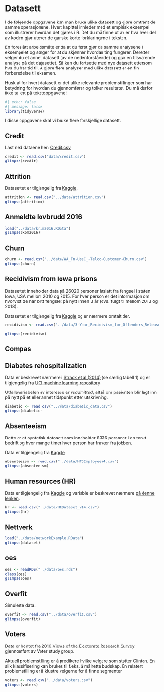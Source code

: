 # Datasett

I de følgende oppgavene kan man bruke ulike datasett og gjøre omtrent de samme operasjonene. Hvert kapittel innleder med et empirisk eksempel som illustrerer hvordan det gjøres i R. Det du må finne ut av er hva hver del av koden gjør utover de ganske korte forklaringene i teksten. 

En foreslått arbeidsmåte er da at du først gjør de samme analysene i eksempelet og sørger for at du skjønner hvordan ting fungerer. Deretter velger du et annet datasett (av de nedenforstående) og gjør en tilsvarende analyse på det datasettet. Så kan du fortsette med nye datasett ettersom hva du har tid til. Å gjøre flere analyser med ulike datasett er en fin forberedelse til eksamen. 

Husk at for hvert datasett er det ulike relevante problemstillinger som har betydning for hvordan du gjennomfører og tolker resultatet. Du må derfor ikke ta lett på tekstoppgavene! 


```r
#| echo: false
#| message: false
library(tidyverse)
```


I disse oppgavene skal vi bruke flere forskjellige datasett.

## Credit

Last ned dataene her: [Credit.csv](file:///data/credit.csv)


```r
credit <- read.csv("data/credit.csv")
glimpse(credit)

```

## Attrition

Datasettet er tilgjengelig fra [Kaggle](https://www.kaggle.com/datasets/pavansubhasht/ibm-hr-analytics-attrition-dataset).

```r
attrition <- read.csv("../data/attrition.csv")
glimpse(attrition)

```

## Anmeldte lovbrudd 2016

```r
load("../data/krim2016.RData")
glimpse(kom2016)

```

## Churn

```r
churn <- read.csv("../data/WA_Fn-UseC_-Telco-Customer-Churn.csv")
glimpse(churn)
```

## Recidivism from Iowa prisons

Datasettet inneholder data på 26020 personer løslatt fra fengsel i staten Iowa, USA mellom 2010 og 2015. For hver person er det informasjon om hvorvidt de har blitt fengslet på nytt innen 3 år (dvs. fulgt til mellom 2013 og 2018).

Datasettet er tilgjengelig fra [Kaggle](https://www.kaggle.com/datasets/slonnadube/recidivism-for-offenders-released-from-prison) og er nærmere omtalt der.

```r
recidivism <- read.csv("../data/3-Year_Recidivism_for_Offenders_Released_from_Prison_in_Iowa_elaborated.csv")

glimpse(recidivism)

```

## Compas




## Diabetes rehospitalization

Data er beskrevet nærmere i [Strack et al (2014)](https://www.hindawi.com/journals/bmri/2014/781670/) (se særlig tabell 1) og er tilgjengelig fra [UCI machine learning repository](https://archive.ics.uci.edu/ml/datasets/diabetes+130-us+hospitals+for+years+1999-2008)

Utfallsvariabelen av interesse er *readmitted*, altså om pasienten blir lagt inn på nytt på et eller annet tidspunkt etter utskrivning.

```r
diabetic <- read.csv("../data/diabetic_data.csv")
glimpse(diabetic)
```

## Absenteeism

Dette er et syntetisk datasett som inneholder 8336 personer i en tenkt bedrift og hvor mange timer hver person har fravær fra jobben.

Data er tilgjengelig fra [Kaggle](https://www.kaggle.com/datasets/HRAnalyticRepository/absenteeism-dataset)

```r
absenteeism <- read.csv("../data/MFGEmployees4.csv")
glimpse(absenteeism)
```

## Human resources (HR)

Data er tilgjengelig fra [Kaggle](https://www.kaggle.com/datasets/rhuebner/human-resources-data-set) og variable er beskrevet nærmere [på denne lenken](https://rpubs.com/rhuebner/hrd_cb_v14).

```r
hr <- read.csv("../data/HRDataset_v14.csv")
glimpse(hr)

```

## Nettverk

```r
load("../data/networkExample.RData")
glimpse(dataset)
```

## oes

```r
oes <- readRDS("../data/oes.rds")
class(oes)
glimpse(oes)
```

## Overfit

Simulerte data.

```r
overfit <- read.csv("../data/overfit.csv")
glimpse(overfit)

```

## Voters

Data er hentet fra [2016 Views of the Electorate Research Survey](https://www.voterstudygroup.org/data) gjennomført av Voter study group.

Aktuell problemstilling er å predikere hvilke velgere som støtter Clinton. En slik klassifisering kan brukes til f.eks. å målrette budskap. En relatert problemstilling er å klustre velgerne for å finne segmenter

```r
voters <- read.csv("../data/voters.csv")
glimpse(voters)
```
